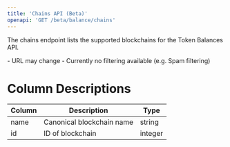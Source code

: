 ```yaml
---
title: 'Chains API (Beta)'
openapi: 'GET /beta/balance/chains'
---
```


The chains endpoint lists the supported blockchains for the Token Balances API.

<Note>
  - URL may change
  - Currently no filtering available (e.g. Spam filtering)
</Note>

# Column Descriptions

| Column                    | Description                                 | Type                |
|---------------------------|---------------------------------------------|---------------------|
| name                      | Canonical blockchain name                   | string              |
| id                        | ID of blockchain                            | integer             |
